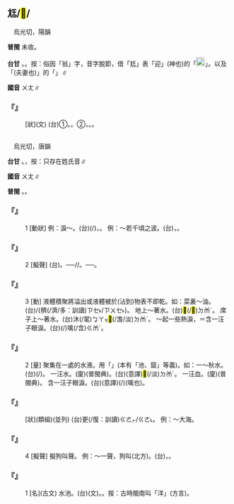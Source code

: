 
==尪/<mark>&#xffba7;</mark>/{{ruby|<mark>&#xffcce;</mark>|ㄨㄤ}}==

　烏光切，陽韻

'''普閩''' 未收。

'''台甘''' {{ruby|(文)|ㆲ}}。{{ruby|(語)|ㄤ}}。按：俗因「翁」字，音字脫節，借「尪」表「迎{{ruby|翁|ㄤ}}」(神也)的「[[File:fa73.png|20px]]」。以及「{{ruby|翁|ㄤ}}{{ruby|姥|ㆠㆦˋ}}(夫妻也)」的「{{ruby|翁|ㄤ}}」∥

'''國音''' <rt>ㄨㄤ</rt>∥

    

==='''『{{ruby|尪|ㄨㄤ}}』'''===
: [狀](文) (台)①{{ruby|跛|ㄅㄞˋ}}{{ruby|腳|ㄎㄚ}}。{{ruby|癶|ㄆㄨㄚㆵ}}{{ruby|骹|ㄎㄚ}}。②{{ruby|病|ㄅㆪ˫/ㄅㆥ˫}}{{ruby|弱|ㄌㄧㆦㆶ ͘/ㆢㄧㆦㆶ ͘}}，{{ruby|荏|ㄌㆰˋ}}{{ruby|弱|ㆢㄧㆦㆶ ͘/ㄌㄧㆦㆶ ͘}}。{{ruby|軟|ㄌㄨㄢˋ}}{{ruby|弱|ㆢㄧㆦㆶ ͘/ㄌㄧㆦㆶ ͘}}。
    

=={{ruby|汪|ㄨㄤ}}==

　烏光切，唐韻

'''台甘''' {{ruby|(文)|ㆲ}}。{{ruby|(語)|ㄤ}}，按：只存在姓氏音∥

'''國音''' <rt>ㄨㄤ</rt>∥

'''普閩''' {{ruby|(文)|ㆲ}}。{{ruby|(白)|ㄤ}}。

    

==='''『{{ruby|汪|ㄨㄤ}}{{ruby|汪|ㄨㄤ}}』'''===
:1  [動狀] 例：淚～。(台){{ruby|目|ㆠㄚㆶ ͘}}{{ruby|滓|ㄗㄞˋ}}(/{{ruby|屎|ㄙㄞˋ}}){{ruby|含|ㄍㆰˊ}}{{ruby|目|ㆠㄚㆶ ͘}}{{ruby|墘|ㄍㆪˊ}}，{{ruby|一|ㄧㆵ}}{{ruby|直|ㄉㄧㆵ ͘}}{{ruby|<mark>&#xffa49;</mark>|ㆠㆤㆷ/ㆠㄨㆤㆷ ͘}}{{ruby|輾|ㄌㄧㄣ˪}}{{ruby|落|ㄌㄜㆷ ͘}}{{ruby|來|·ㄌㄞˊ}}{{ruby|丌|ㆤ}}{{ruby|款|ㄎㄨㄢˋ}}。 例：～若千頃之波。(台){{ruby|汪|ㆲ}}{{ruby|汪|ㆲ}}，{{ruby|水|ㄗㄨㄧˋ}}{{ruby|深|ㄑㄧㆬ}}{{ruby|闊|ㄎㄨㄚㆷ}}{{ruby|丌|ㆤ}}{{ruby|款|ㄎㄨㄢˋ}}。
    

==='''『{{ruby|汪|ㄨㄤ}}{{ruby|汪|ㄨㄤ}}』'''===
:2  [擬聲] (台){{ruby|狗|ㄍㄠˋ}}{{ruby|吼|ㄏㄠˋ}}{{ruby|丌|ㆤ}}{{ruby|聲|ㄒㄧㆩ}}。──{{ruby|( )|ㄨㄤˋ}}{{ruby|( )|ㄨㄤˋ}}/{{ruby|( )|ㄏㆱˋ}}{{ruby|( )|ㄏㆱˋ}}/{{ruby|( )|ㄏㆯˋ}}{{ruby|( )|ㄏㆯˋ}}。{{ruby|狗|ㄍㄠˋ}}{{ruby|受|ㄒㄧㄨ˫}}{{ruby|傷|ㄒㄧㆲ}}{{ruby|時|ㄒㄧˊ}}{{ruby|丌|ㆤ}}{{ruby|吼|ㄏㄠˋ}}{{ruby|聲|ㄒㄧㆩ}}──{{ruby|( )|ㄫㄞˋ}}{{ruby|( )|ㄫㄞˋ}}{{ruby|叫|ㄍㄧㄜ˪}}。
    

==='''『{{ruby|汪|ㄨㄤ}}』'''===
:3  [動] 液體積聚將溢出或液體被於(沾到)物表不即乾。如：菜裏～油。(台){{ruby|菜|ㄘㄞ˪}}{{ruby|湯|ㄊㆭ}}{{ruby|油|ㄧㄨˊ}}{{ruby|( )|ㄌㄚㆴ}}{{ruby|( )|ㄌㄚㆴ}}/{{ruby|( )|ㄌㆤㆷ}}{{ruby|( )|ㄌㆤㆷ}}{{{ruby|油|ㄧㄨˊ}}{{ruby|氣|ㄎㄧ˪}}{{ruby|傷|ㄒㄧㆧ/ㄒㄧㆫ}}穧(/濟/多：訓讀)<rt>ㄗㆤ˫/ㄗㄨㆤ˫</rt>}。 地上～著水。(台){{ruby|塗|ㄊㆦˊ}}{{ruby|腳|ㄎㄚ}}<mark>&#xffc68;</mark>(/<mark>&#xffcc6;</mark>)<rt>ㄉㆰˊ</rt>{{ruby|漉|ㄌㆦㆶ ͘}}{{ruby|漉|ㄌㆦㆶ ͘}}。 席子上～著水。(台){{ruby|席|ㄑㄧㄜㆷ ͘}}{{ruby|仔|ㄚ}}{{ruby|頂|ㄉㄧㄥˋ}}沐(/毣)<rt>ㆠㄚㆶ</rt>{{ruby|著|ㄉㄧㄜㆷ ͘}}{{ruby|水|ㄗㄨㄧˋ}}<mark>&#xffc68;</mark>(/澹/淡)<rt>ㄉㆰˊ</rt>{{ruby|漉|ㄌㆦㆶ}}{{ruby|漉|ㄌㆦㆶ}}。 ～起一些熱淚，＝含一汪子眼淚。(台){{ruby|目|ㆠㄚㆶ ͘}}{{ruby|滓|ㄗㄞˋ}}(/{{ruby|屎|ㄙㄞˋ}})噙(/含)<rt>ㄍㆰˊ</rt>{{ruby|目|ㆠㄚㆶ ͘}}{{ruby|墘|ㄍㆪˊ/ㄍㆪ}}。
    

==='''『{{ruby|汪|ㄨㄤ}}』'''===
:2  [量] {{ruby|數|ㄕㄨˇ}}聚集在一處的水液。用「{{ruby|汪|ㄨㄤ}}」(本有「池、窟」等義)。如：一～秋水。(台){{ruby|一|ㄐㄧㆵ ͘}}{{ruby|堀|ㄎㄨㆵ}}(/{{ruby|池|ㄉㄧˊ}}){{ruby|秋|ㄑㄧㄨ}}{{ruby|水|ㄗㄨㄧˋ}}。 一汪水。(廈){{ruby|一|ㄐㄧㆵ ͘}}{{ruby|沐|ㆠㄚㆶ}}{{ruby|水|ㄗㄨㄧˋ}}(普閩典)。(台)(意譯)<mark>&#xffc68;</mark>(/淡)<rt>ㄉㆰˊ</rt>{{ruby|一|ㄐㄧㆵ ͘}}{{ruby|跡|ㄌㄧㄚㆷ}}。 一汪血。(廈){{ruby|一|ㄐㄧㆵ ͘}}{{ruby|沐|ㆠㆦㆶ}}{{ruby|血|ㄏㄨㄧㆷ}}(普閩典)。 含一汪子眼淚。(台)(意譯){{ruby|目|ㆠㄚㆶ ͘}}{{ruby|滓|ㄗㄞˋ}}(/{{ruby|屎|ㄙㄞˋ}}){{ruby|含|ㄍㆰˊ}}(噙也){{ruby|目|ㆠㄚㆶ ͘}}{{ruby|墘|ㄍㆪˊ}}。
    

==='''『{{ruby|汪|ㄨㄤ}}{{ruby|洋|ㄧㄤˊ}}』'''===
: [狀](類組)(並列) (台){{ruby|海|ㄏㄞˋ}}{{ruby|水|ㄗㄨㄧˋ}}{{ruby|深|ㄑㄧㆬ}}更(/復：訓讀)<rt>ㄍㄜㆷ/ㄍㄜ˪</rt>{{ruby|闊|ㄎㄨㄚㆷ}}{{ruby|丌|ㆤ}}{{ruby|款|ㄎㄨㄢˋ}}。 例：～大海。
    

==='''『{{ruby|汪|ㄨㄤ}}』'''===
:4  [擬聲] 擬狗叫聲。 例：～一聲，狗叫(北方)。(台){{ruby|狗|ㄍㄠˋ}}，{{ruby|( )|ㄏㆱˋ}}{{ruby|( )|ㄏㆱˋ}}{{ruby|叫|ㄍㄧㄜ˪}}。
    

==='''『{{ruby|汪|ㄨㄤ}}』'''===
:1  [名](古文) 水池。(台)(文){{ruby|水|ㄗㄨㄧˋ}}{{ruby|池|ㄉㄧˊ}}。{{ruby|水|ㄗㄨㄧˋ}}{{ruby|窟|ㄎㄨㆵ}}{{ruby|仔|ㄚ}}。按：古時閩南叫「洋」(方言)。
    

